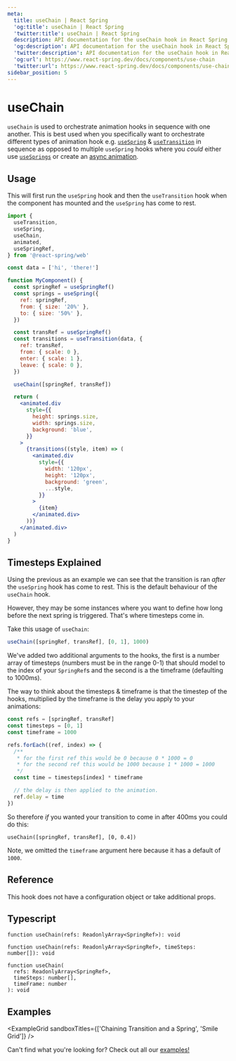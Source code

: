 ```yaml
---
meta:
  title: useChain | React Spring
  'og:title': useChain | React Spring
  'twitter:title': useChain | React Spring
  description: API documentation for the useChain hook in React Spring.
  'og:description': API documentation for the useChain hook in React Spring.
  'twitter:description': API documentation for the useChain hook in React Spring.
  'og:url': https://www.react-spring.dev/docs/components/use-chain
  'twitter:url': https://www.react-spring.dev/docs/components/use-chain
sidebar_position: 5
---
```




# useChain

`useChain` is used to orchestrate animation hooks in sequence with one another.
This is best used when you specifically want to orchestrate different types of
animation hook e.g. [`useSpring`](/docs/components/use-spring) & [`useTransition`](/docs/components/use-transition)
in sequence as opposed to multiple `useSpring` hooks where you _could_ either use
[`useSprings`](/docs/components/use-springs) or create an [async animation](/docs/advanced/async-animations).

## Usage

This will first run the `useSpring` hook and then the `useTransition` hook when the component has mounted and the `useSpring` has come to rest.

```jsx lines=1-2,6,8,13,15,21
import {
  useTransition,
  useSpring,
  useChain,
  animated,
  useSpringRef,
} from '@react-spring/web'

const data = ['hi', 'there!']

function MyComponent() {
  const springRef = useSpringRef()
  const springs = useSpring({
    ref: springRef,
    from: { size: '20%' },
    to: { size: '50%' },
  })

  const transRef = useSpringRef()
  const transitions = useTransition(data, {
    ref: transRef,
    from: { scale: 0 },
    enter: { scale: 1 },
    leave: { scale: 0 },
  })

  useChain([springRef, transRef])

  return (
    <animated.div
      style={{
        height: springs.size,
        width: springs.size,
        background: 'blue',
      }}
    >
      {transitions((style, item) => (
        <animated.div
          style={{
            width: '120px',
            height: '120px',
            background: 'green',
            ...style,
          }}
        >
          {item}
        </animated.div>
      ))}
    </animated.div>
  )
}
```

## Timesteps Explained

Using the previous as an example we can see that the transition is ran _after_ the `useSpring`
hook has come to rest. This is the default behaviour of the `useChain` hook.

However, they may be some instances where you want to define how long before the next spring
is triggered. That's where timesteps come in.

Take this usage of `useChain`:

```jsx
useChain([springRef, transRef], [0, 1], 1000)
```

We've added two additional arguments to the hooks, the first is a number array of timesteps
(numbers must be in the range 0-1) that should model to the index of your `SpringRef`s and
the second is a the timeframe (defaulting to 1000ms).

The way to think about the timesteps & timeframe is that the timestep of the hooks,
multiplied by the timeframe is the delay you apply to your animations:

```jsx
const refs = [springRef, transRef]
const timesteps = [0, 1]
const timeframe = 1000

refs.forEach((ref, index) => {
  /**
   * for the first ref this would be 0 because 0 * 1000 = 0
   * for the second ref this would be 1000 because 1 * 1000 = 1000
   */
  const time = timesteps[index] * timeframe

  // the delay is then applied to the animation.
  ref.delay = time
})
```

So therefore _if_ you wanted your transition to come in after 400ms you could do this:

```tsx
useChain([springRef, transRef], [0, 0.4])
```

Note, we omitted the `timeframe` argument here because it has a default of `1000`.

## Reference

This hook does not have a configuration object or take additional props.

## Typescript

```tsx
function useChain(refs: ReadonlyArray<SpringRef>): void

function useChain(refs: ReadonlyArray<SpringRef>, timeSteps: number[]): void

function useChain(
  refs: ReadonlyArray<SpringRef>,
  timeSteps: number[],
  timeFrame: number
): void
```

## Examples


<ExampleGrid
  sandboxTitles={['Chaining Transition and a Spring', 'Smile Grid']}
/>

Can't find what you're looking for? Check out all our [examples!](/examples)
